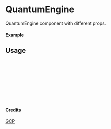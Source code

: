 
<Meta of={QuantumEngine} title="GCP/QuantumEngine" />

# QuantumEngine

QuantumEngine component with different props.

#### Example

<Canvas of={QuantumEngine.Primary} />

## Usage

```ts
import { QuantumEngine } from "yadl-ui";

const Example = () => {
  return (
      <QuantumEngine />
  );
};

export default Example;
```

#### Credits
[GCP](https://cloud.google.com/icons)
